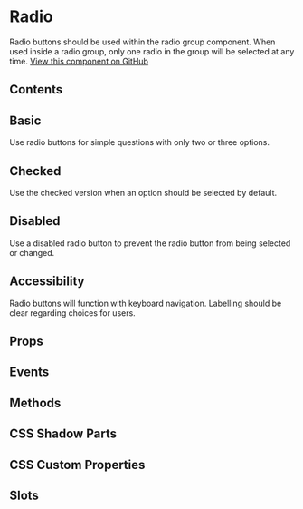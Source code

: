 # Radio

Radio buttons should be used within the radio group component. When used inside a radio group, only one radio in the group will be selected at any time. [View this component on GitHub](https://github.com/UKHO/admiralty-design-system/tree/main/packages/core/src/components/radio)

## Contents

## Basic

Use radio buttons for simple questions with only two or three options.


<Basic />

## Checked

Use the checked version when an option should be selected by default.


<Checked />

## Disabled

Use a disabled radio button to prevent the radio button from being selected or changed.


<Disabled />

## Accessibility

Radio buttons will function with keyboard navigation. Labelling should be clear regarding choices for users.

## Props


<Props />

## Events


<Events />

## Methods


<Methods />

## CSS Shadow Parts


<Parts />

## CSS Custom Properties


<CustomProps />

## Slots


<Slots />
